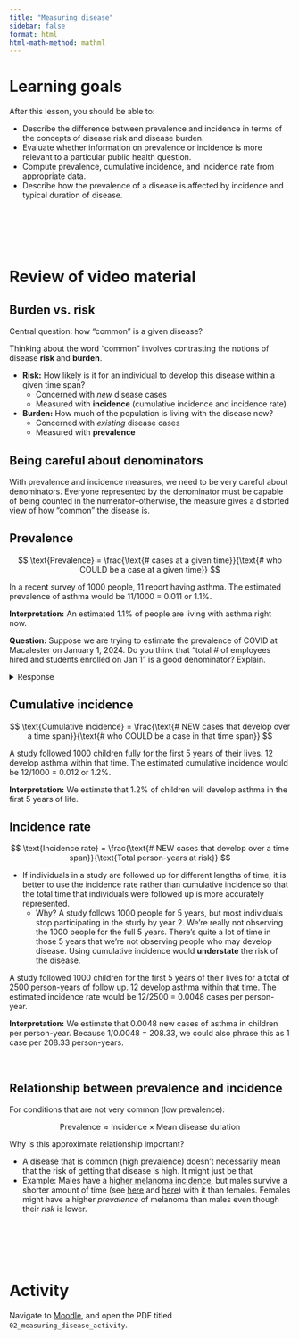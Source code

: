 ```yaml
---
title: "Measuring disease"
sidebar: false
format: html
html-math-method: mathml
---
```


# Learning goals

After this lesson, you should be able to:

- Describe the difference between prevalence and incidence in terms of the concepts of disease risk and disease burden.
- Evaluate whether information on prevalence or incidence is more relevant to a particular public health question.
- Compute prevalence, cumulative incidence, and incidence rate from appropriate data.
- Describe how the prevalence of a disease is affected by incidence and typical duration of disease.


<br><br><br><br>


# Review of video material

## Burden vs. risk

Central question: how "common" is a given disease?

Thinking about the word "common" involves contrasting the notions of disease **risk** and **burden**.

- **Risk:** How likely is it for an individual to develop this disease within a given time span?
    - Concerned with *new* disease cases
    - Measured with **incidence** (cumulative incidence and incidence rate)
- **Burden:** How much of the population is living with the disease now?
    - Concerned with *existing* disease cases
    - Measured with **prevalence**

## Being careful about denominators

With prevalence and incidence measures, we need to be very careful about denominators. Everyone represented by the denominator must be capable of being counted in the numerator--otherwise, the measure gives a distorted view of how "common" the disease is.

## Prevalence

$$
\text{Prevalence} = \frac{\text{# cases at a given time}}{\text{# who COULD be a case at a given time}}
$$

::: {.callout-tip title="Example"}
In a recent survey of 1000 people, 11 report having asthma. The estimated prevalence of asthma would be 11/1000 = 0.011 or 1.1%.

**Interpretation:** An estimated 1.1% of people are living with asthma right now.
:::

**Question:** Suppose we are trying to estimate the prevalence of COVID at Macalester on January 1, 2024. Do you think that "total # of employees hired and students enrolled on Jan 1" is a good denominator? Explain.

<details>
  <summary>Response</summary>

If the goal of estimating the COVID prevalence on that date is to inform immediate campus policy regarding public health measures, the most useful denominator should probably consist of people who are actually using campus. Students who will be on vacation for a while and students who are studying abroad should not be counted in the denominator. Similarly for employees who do not work during January.

</details>

## Cumulative incidence

$$
\text{Cumulative incidence} = \frac{\text{# NEW cases that develop over a time span}}{\text{# who COULD be a case in that time span}}
$$

::: {.callout-tip title="Example"}
A study followed 1000 children fully for the first 5 years of their lives. 12 develop asthma within that time. The estimated cumulative incidence would be 12/1000 = 0.012 or 1.2%.

**Interpretation:** We estimate that 1.2% of children will develop asthma in the first 5 years of life.
:::

## Incidence rate

$$
\text{Incidence rate} = \frac{\text{# NEW cases that develop over a time span}}{\text{Total person-years at risk}}
$$

- If individuals in a study are followed up for different lengths of time, it is better to use the incidence rate rather than cumulative incidence so that the total time that individuals were followed up is more accurately represented.
    - Why? A study follows 1000 people for 5 years, but most individuals stop participating in the study by year 2. We're really not observing the 1000 people for the full 5 years. There's quite a lot of time in those 5 years that we're not observing people who may develop disease. Using cumulative incidence would **understate** the risk of the disease.

::: {.callout-tip title="Example"}
A study followed 1000 children for the first 5 years of their lives for a total of 2500 person-years of follow up. 12 develop asthma within that time. The estimated incidence rate would be 12/2500 = 0.0048 cases per person-year.

**Interpretation:** We estimate that 0.0048 new cases of asthma in children per person-year. Because 1/0.0048 = 208.33, we could also phrase this as 1 case per 208.33 person-years.
:::

<br>

## Relationship between prevalence and incidence

For conditions that are not very common (low prevalence):

$$
\text{Prevalence} \approx \text{Incidence} \times \text{Mean disease duration}
$$

Why is this approximate relationship important?

- A disease that is common (high prevalence) doesn't necessarily mean that the risk of getting that disease is high. It might just be that 
- Example: Males have a [higher melanoma incidence](https://www.cdc.gov/cancer/uscs/about/data-briefs/no9-melanoma-incidence-mortality-UnitedStates-2012-2016.htm), but males survive a shorter amount of time (see [here](https://www.ncbi.nlm.nih.gov/pmc/articles/PMC1570554/) and [here](https://pubmed.ncbi.nlm.nih.gov/21150923/)) with it than females. Females might have a higher *prevalence* of melanoma than males even though their *risk* is lower.


<br><br><br><br>


# Activity

Navigate to [Moodle](https://moodle.macalester.edu/mod/folder/view.php?id=82197), and open the PDF titled `02_measuring_disease_activity`.


